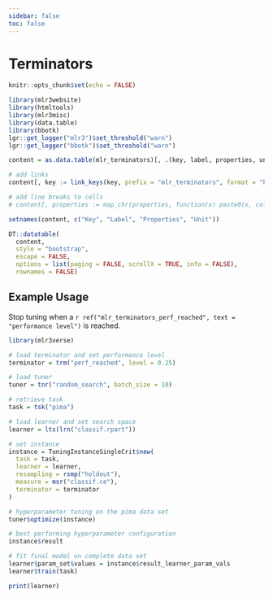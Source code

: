 ```yaml
---
sidebar: false
toc: false
---
```


# Terminators

```r
knitr::opts_chunk$set(echo = FALSE)

library(mlr3website)
library(htmltools)
library(mlr3misc)
library(data.table)
library(bbotk)
lgr::get_logger("mlr3")$set_threshold("warn")
lgr::get_logger("bbotk")$set_threshold("warn")

content = as.data.table(mlr_terminators)[, .(key, label, properties, unit)]

# add links
content[, key := link_keys(key, prefix = "mlr_terminators", format = "html")]

# add line breaks to cells
# content[, properties := map_chr(properties, function(x) paste0(x, collapse = "<br/>"))]

setnames(content, c("Key", "Label", "Properties", "Unit"))
```


```r
DT::datatable(
  content,
  style = "bootstrap",
  escape = FALSE,
  options = list(paging = FALSE, scrollX = TRUE, info = FALSE),
  rownames = FALSE)
```

## Example Usage

Stop tuning when a `r ref("mlr_terminators_perf_reached", text = "performance level")` is reached.

```r
library(mlr3verse)

# load terminator and set performance level
terminator = trm("perf_reached", level = 0.25)

# load tuner
tuner = tnr("random_search", batch_size = 10)

# retrieve task
task = tsk("pima")

# load learner and set search space
learner = lts(lrn("classif.rpart"))

# set instance
instance = TuningInstanceSingleCrit$new(
  task = task,
  learner = learner,
  resampling = rsmp("holdout"),
  measure = msr("classif.ce"),
  terminator = terminator
)

# hyperparameter tuning on the pima data set
tuner$optimize(instance)

# best performing hyperparameter configuration
instance$result

# fit final model on complete data set
learner$param_set$values = instance$result_learner_param_vals
learner$train(task)

print(learner)
```

